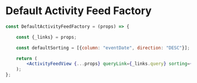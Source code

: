 
<Meta title="Templates/Components/ActivityFeedView"/>

# Default Activity Feed Factory

```jsx
const DefaultActivityFeedFactory = (props) => {

	const {_links} = props;

	const defaultSorting = [{column: "eventDate", direction: "DESC"}];

	return (
		<ActivityFeedView {...props} queryLink={_links.query} sorting={defaultSorting}/>
	);
};
```